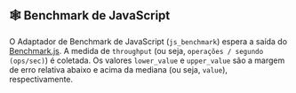 ## 🕸 Benchmark de JavaScript

O Adaptador de Benchmark de JavaScript (`js_benchmark`) espera a saída do [Benchmark.js](https://github.com/bestiejs/benchmark.js).
A medida de `throughput` (ou seja, `operações / segundo (ops/sec)`) é coletada.
Os valores `lower_value` e `upper_value` são a margem de erro relativa abaixo e acima da mediana (ou seja, `value`), respectivamente.
